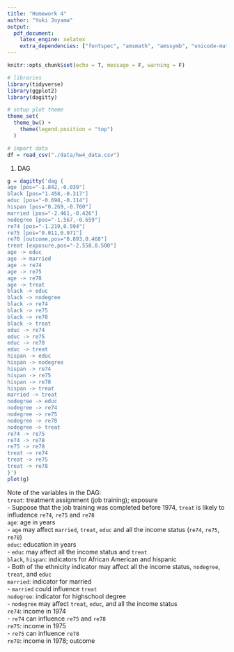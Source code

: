 ```yaml
---
title: "Homework 4"
author: "Yuki Joyama"
output: 
  pdf_document:
    latex_engine: xelatex
    extra_dependencies: ["fontspec", "amsmath", "amssymb", "unicode-math"]
---
```


```r
knitr::opts_chunk$set(echo = T, message = F, warning = F)
```

```r
# libraries
library(tidyverse)
library(ggplot2)
library(dagitty)

# setup plot theme
theme_set(
  theme_bw() +
    theme(legend.position = "top")
  )
```


```r
# import data 
df = read_csv("./data/hw4_data.csv")
```

1. DAG
```r
g = dagitty('dag {
age [pos="-1.842,-0.039"]
black [pos="1.458,-0.317"]
educ [pos="-0.698,-0.114"]
hispan [pos="0.269,-0.760"]
married [pos="-2.461,-0.426"]
nodegree [pos="-1.567,-0.659"]
re74 [pos="-1.219,0.594"]
re75 [pos="0.011,0.971"]
re78 [outcome,pos="0.893,0.468"]
treat [exposure,pos="-2.558,0.500"]
age -> educ
age -> married
age -> re74
age -> re75
age -> re78
age -> treat
black -> educ
black -> nodegree
black -> re74
black -> re75
black -> re78
black -> treat
educ -> re74
educ -> re75
educ -> re78
educ -> treat
hispan -> educ
hispan -> nodegree
hispan -> re74
hispan -> re75
hispan -> re78
hispan -> treat
married -> treat
nodegree -> educ
nodegree -> re74
nodegree -> re75
nodegree -> re78
nodegree -> treat
re74 -> re75
re74 -> re78
re75 -> re78
treat -> re74
treat -> re75
treat -> re78
}')
plot(g)
```

Note of the variables in the DAG:  
`treat`: treatment assignment (job training); exposure  
- Suppose that the job training was completed before 1974, `treat` is likely to infludence `re74`, `re75` and `re78`  
`age`: age in years  
- `age` may affect `married`, `treat`, `educ` and all the income status (`re74`, `re75`, `re78`)    
`educ`: education in years   
- `educ` may affect all the income status and `treat`  
`black`, `hispan`: indicators for African American and hispanic  
- Both of the ethnicity indicator may affect all the income status, `nodegree`, `treat`, and `educ`  
`married`: indicator for married  
- `married` could influence `treat`  
`nodegree`: indicator for highschool degree  
- `nodegree` may affect `treat`, `educ`, and all the income status  
`re74`: income in 1974    
- `re74` can influence `re75` and `re78`  
`re75`: income in 1975  
- `re75` can influence `re78`  
`re78`: income in 1978; outcome    

